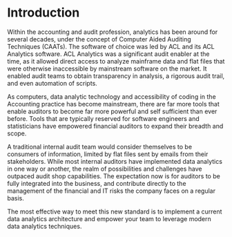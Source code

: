# Introduction {#intro}

Within the accounting and audit profession, analytics has been around for several decades, under the concept of Computer Aided Auditing Techniques (CAATs). The software of choice was led by ACL and its ACL Analytics software. ACL Analytics was a significant audit enabler at the time, as it allowed direct access to analyze mainframe data and flat files that were otherwise inaccessible by mainstream software on the market. It enabled audit teams to obtain transparency in analysis, a rigorous audit trail, and even automation of scripts. 

As computers, data analytic technology and accessibility of coding in the Accounting practice has become mainstream, there are far more tools that enable auditors to become far more powerful and self sufficient than ever before. Tools that are typically reserved for software engineers and statisticians have empowered financial auditors to expand their breadth and scope.

A traditional internal audit team would consider themselves to be consumers of information, limited by flat files sent by emails from their stakeholders. While most internal auditors have implemented data analytics in one way or another, the realm of possibilities and challenges have outpaced audit shop capabilities. The expectation now is for auditors to be fully integrated into the business, and contribute directly to the management of the financial and IT risks the company faces on a regular basis. 

The most effective way to meet this new standard is to implement a current data analytics architecture and empower your team to leverage modern data analytics techniques.